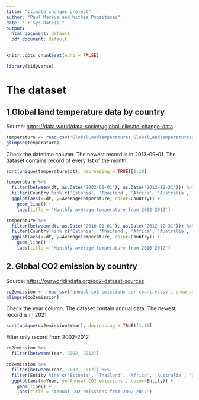 ```yaml
---
title: "Climate changes project"
author: "Paul Markus and Withee Poositasai"
date: "`r Sys.Date()`"
output:
  html_document: default
  pdf_document: default
---
```


```r
knitr::opts_chunk$set(echo = FALSE)

library(tidyverse)
```

# The dataset

## 1.Global land temperature data by country

Source: <https://data.world/data-society/global-climate-change-data>

```r
temperature <- read_csv('GlobalLandTemperatures_GlobalLandTemperaturesByCountry.csv', show_col_types = FALSE)
glimpse(temperature)
```

Check the datetime column. The newest record is in 2013-09-01. The dataset contains record of every 1st of the month.

```r
sort(unique(temperature$dt), decreasing = TRUE)[1:10]
```

```r
temperature %>%
  filter(between(dt, as.Date('2002-01-01'), as.Date('2012-12-31'))) %>%
  filter(Country %in% c('Estonia', 'Thailand', 'Africa', 'Australia', 'United States', 'China', 'India')) %>%
  ggplot(aes(x=dt, y=AverageTemperature, color=Country)) +
    geom_line() +
    labs(title = 'Monthly average temperature from 2002-2012')
```
```r
temperature %>%
  filter(between(dt, as.Date('2010-01-01'), as.Date('2012-12-31'))) %>%
  filter(Country %in% c('Estonia', 'Thailand', 'Africa', 'Australia', 'United States', 'China', 'India')) %>%
  ggplot(aes(x=dt, y=AverageTemperature, color=Country)) +
    geom_line() +
    labs(title = 'Monthly average temperature from 2010-2012')
```

## 2. Global CO2 emission by country

Source: <https://ourworldindata.org/co2-dataset-sources>

```r
co2emission <- read_csv('annual-co2-emissions-per-country.csv', show_col_types = FALSE)
glimpse(co2emission)
```
Check the year column. The dataset contain annual data. The newest record is in 2021

```r
sort(unique(co2emission$Year), decreasing = TRUE)[1:10]
```

Filter only record from 2002-2012

```r
co2emission %>%
  filter(between(Year, 2002, 2012))
```
```r
co2emission %>%
  filter(between(Year, 2002, 2012)) %>%
  filter(Entity %in% c('Estonia', 'Thailand', 'Africa', 'Australia', 'United States', 'China', 'India')) %>%
  ggplot(aes(x=Year, y=`Annual CO2 emissions`, color=Entity)) +
    geom_line() +
    labs(title = 'Annual CO2 emissions from 2002-2012')
```
